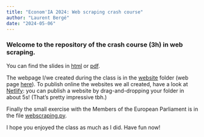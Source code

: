 ```yaml
---
title: "Econom'IA 2024: Web scraping crash course"
author: "Laurent Bergé"
date: "2024-05-06"
---
```



### Welcome to the repository of the crash course (3h) in web scraping.

You can find the slides in [html](articles/2024_EconomIA_webscraping.html) or [pdf](articles/2024_EconomIA_webscraping.pdf).

The webpage I/we created during the class is in the [website](https://github.com/lrberge/2024_webscraping/tree/main/website) folder (web page [here](website/index.html)). 
To publish online the websites we all created, have a look at [Netlify](https://www.netlify.com/): you can publish a website by drag-and-dropping your folder in about 5s! (That's pretty impressive tbh.)

Finally the small exercise with the Members of the European Parliament is in the file [webscraping.py](https://github.com/lrberge/2024_webscraping/blob/main/sources/webscraping.py).

I hope you enjoyed the class as much as I did. Have fun now!
